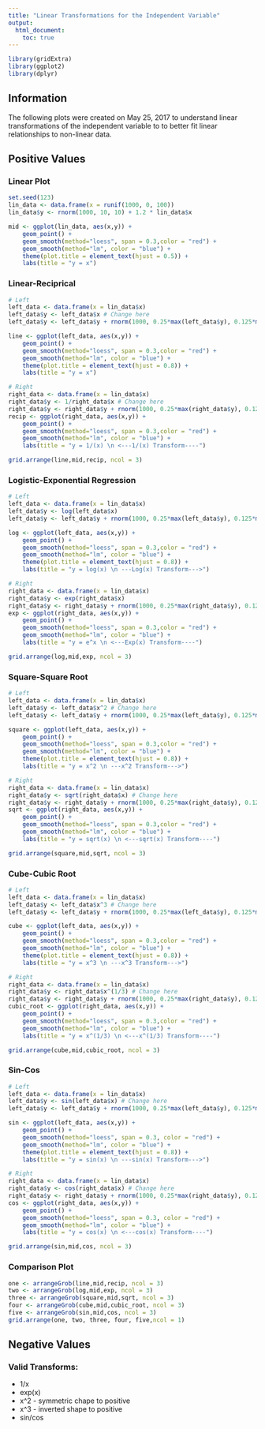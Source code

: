 ```yaml
---
title: "Linear Transformations for the Independent Variable"
output: 
  html_document: 
    toc: true
---
```


```r
library(gridExtra)
library(ggplot2)
library(dplyr)
```

## Information

The following plots were created on May 25, 2017 to understand linear transformations of the independent variable to to better fit linear relationships to non-linear data.

## Positive Values

### Linear Plot

```r
set.seed(123)
lin_data <- data.frame(x = runif(1000, 0, 100))
lin_data$y <- rnorm(1000, 10, 10) + 1.2 * lin_data$x
```

```r
mid <- ggplot(lin_data, aes(x,y)) + 
    geom_point() + 
    geom_smooth(method="loess", span = 0.3,color = "red") + 
    geom_smooth(method="lm", color = "blue") +
    theme(plot.title = element_text(hjust = 0.5)) +
    labs(title = "y = x")
```

### Linear-Reciprical

```r
# Left
left_data <- data.frame(x = lin_data$x)
left_data$y <- left_data$x # Change here
left_data$y <- left_data$y + rnorm(1000, 0.25*max(left_data$y), 0.125*max(left_data$y))

line <- ggplot(left_data, aes(x,y)) + 
    geom_point() + 
    geom_smooth(method="loess", span = 0.3,color = "red") + 
    geom_smooth(method="lm", color = "blue") +
    theme(plot.title = element_text(hjust = 0.8)) +
    labs(title = "y = x")

# Right
right_data <- data.frame(x = lin_data$x)
right_data$y <- 1/right_data$x # Change here
right_data$y <- right_data$y + rnorm(1000, 0.25*max(right_data$y), 0.125*max(right_data$y))
recip <- ggplot(right_data, aes(x,y)) + 
    geom_point() + 
    geom_smooth(method="loess", span = 0.3,color = "red") + 
    geom_smooth(method="lm", color = "blue") +
    labs(title = "y = 1/(x) \n <---1/(x) Transform----")
```

```r
grid.arrange(line,mid,recip, ncol = 3)
```

### Logistic-Exponential Regression

```r
# Left 
left_data <- data.frame(x = lin_data$x)
left_data$y <- log(left_data$x) 
left_data$y <- left_data$y + rnorm(1000, 0.25*max(left_data$y), 0.125*max(left_data$y))

log <- ggplot(left_data, aes(x,y)) + 
    geom_point() + 
    geom_smooth(method="loess", span = 0.3,color = "red") + 
    geom_smooth(method="lm", color = "blue") +
    theme(plot.title = element_text(hjust = 0.8)) +
    labs(title = "y = log(x) \n ---Log(x) Transform--->")

# Right 
right_data <- data.frame(x = lin_data$x)
right_data$y <- exp(right_data$x)
right_data$y <- right_data$y + rnorm(1000, 0.25*max(right_data$y), 0.125*max(right_data$y))
exp <- ggplot(right_data, aes(x,y)) + 
    geom_point() + 
    geom_smooth(method="loess", span = 0.3,color = "red") + 
    geom_smooth(method="lm", color = "blue") +
    labs(title = "y = e^x \n <---Exp(x) Transform----")
```

```r
grid.arrange(log,mid,exp, ncol = 3)
```

### Square-Square Root

```r
# Left 
left_data <- data.frame(x = lin_data$x)
left_data$y <- left_data$x^2 # Change here
left_data$y <- left_data$y + rnorm(1000, 0.25*max(left_data$y), 0.125*max(left_data$y))

square <- ggplot(left_data, aes(x,y)) + 
    geom_point() + 
    geom_smooth(method="loess", span = 0.3,color = "red") + 
    geom_smooth(method="lm", color = "blue") +
    theme(plot.title = element_text(hjust = 0.8)) +
    labs(title = "y = x^2 \n ---x^2 Transform--->")

# Right 
right_data <- data.frame(x = lin_data$x)
right_data$y <- sqrt(right_data$x) # Change here
right_data$y <- right_data$y + rnorm(1000, 0.25*max(right_data$y), 0.125*max(right_data$y))
sqrt <- ggplot(right_data, aes(x,y)) + 
    geom_point() + 
    geom_smooth(method="loess", span = 0.3,color = "red") + 
    geom_smooth(method="lm", color = "blue") +
    labs(title = "y = sqrt(x) \n <---sqrt(x) Transform----")
```

```r
grid.arrange(square,mid,sqrt, ncol = 3)
```

### Cube-Cubic Root

```r
# Left 
left_data <- data.frame(x = lin_data$x)
left_data$y <- left_data$x^3 # Change here
left_data$y <- left_data$y + rnorm(1000, 0.25*max(left_data$y), 0.125*max(left_data$y))

cube <- ggplot(left_data, aes(x,y)) + 
    geom_point() + 
    geom_smooth(method="loess", span = 0.3,color = "red") + 
    geom_smooth(method="lm", color = "blue") +
    theme(plot.title = element_text(hjust = 0.8)) +
    labs(title = "y = x^3 \n ---x^3 Transform--->")

# Right 
right_data <- data.frame(x = lin_data$x)
right_data$y <- right_data$x^(1/3) # Change here
right_data$y <- right_data$y + rnorm(1000, 0.25*max(right_data$y), 0.125*max(right_data$y))
cubic_root <- ggplot(right_data, aes(x,y)) + 
    geom_point() + 
    geom_smooth(method="loess", span = 0.3,color = "red") + 
    geom_smooth(method="lm", color = "blue") +
    labs(title = "y = x^(1/3) \n <---x^(1/3) Transform----")
```

```r
grid.arrange(cube,mid,cubic_root, ncol = 3)
```



### Sin-Cos

```r
# Left 
left_data <- data.frame(x = lin_data$x)
left_data$y <- sin(left_data$x) # Change here
left_data$y <- left_data$y + rnorm(1000, 0.25*max(left_data$y), 0.125*max(left_data$y))

sin <- ggplot(left_data, aes(x,y)) + 
    geom_point() + 
    geom_smooth(method="loess", span = 0.3, color = "red") + 
    geom_smooth(method="lm", color = "blue") +
    theme(plot.title = element_text(hjust = 0.8)) +
    labs(title = "y = sin(x) \n ---sin(x) Transform--->")

# Right 
right_data <- data.frame(x = lin_data$x)
right_data$y <- cos(right_data$x) # Change here
right_data$y <- right_data$y + rnorm(1000, 0.25*max(right_data$y), 0.125*max(right_data$y))
cos <- ggplot(right_data, aes(x,y)) + 
    geom_point() + 
    geom_smooth(method="loess", span = 0.3, color = "red") + 
    geom_smooth(method="lm", color = "blue") +
    labs(title = "y = cos(x) \n <---cos(x) Transform----")
```

```r
grid.arrange(sin,mid,cos, ncol = 3)
```

### Comparison Plot
```r
one <- arrangeGrob(line,mid,recip, ncol = 3)
two <- arrangeGrob(log,mid,exp, ncol = 3)
three <- arrangeGrob(square,mid,sqrt, ncol = 3)
four <- arrangeGrob(cube,mid,cubic_root, ncol = 3)
five <- arrangeGrob(sin,mid,cos, ncol = 3)
grid.arrange(one, two, three, four, five,ncol = 1)
```

## Negative Values

### Valid Transforms:

* 1/x
* exp(x)
* x^2 - symmetric chape to positive
* x^3 - inverted shape to positive
* sin/cos 
